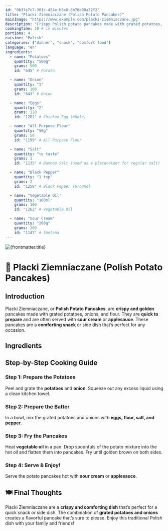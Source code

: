```yaml
---
id: "0b37e7c7-301c-454e-b6c8-8b76e00a52f2"
title: "Placki Ziemniaczane (Polish Potato Pancakes)"
mainImage: "https://www.example.com/placki-ziemniaczane.jpg"
description: "Crispy Polish potato pancakes made with grated potatoes, onions, and flour, served with sour cream or applesauce."
cookingTime: 30 # in minutes
portions: 4
cuisine: "Polish"
categories: ["dinner", "snack", "comfort food"]
language: "en"
ingredients:
  - name: "Potatoes"
    quantity: "500g"
    grams: 500
    id: "645" # Potato

  - name: "Onion"
    quantity: "1"
    grams: 100
    id: "643" # Onion

  - name: "Eggs"
    quantity: "2"
    grams: 120
    id: "1282" # Chicken Egg (Whole)

  - name: "All-Purpose Flour"
    quantity: "50g"
    grams: 50
    id: "1199" # All-Purpose Flour

  - name: "Salt"
    quantity: "to taste"
    grams: 1
    id: "1135" # Bamboo Salt (used as a placeholder for regular salt)

  - name: "Black Pepper"
    quantity: "1 tsp"
    grams: 2
    id: "1258" # Black Pepper (Ground)

  - name: "Vegetable Oil"
    quantity: "100ml"
    grams: 100
    id: "1262" # Vegetable Oil

  - name: "Sour Cream"
    quantity: "200g"
    grams: 200
    id: "1147" # Smetana
---
```



<img src={frontmatter.mainImage} alt={frontmatter.title} />

# 🥔 Placki Ziemniaczane (Polish Potato Pancakes)

<RecipeRating slug={frontmatter.slug} />

## Introduction

Placki Ziemniaczane, or **Polish Potato Pancakes**, are **crispy and golden** pancakes made with grated potatoes, onions, and flour. They are **quick to prepare** and are often served with **sour cream** or **applesauce**. These pancakes are a **comforting snack** or side dish that’s perfect for any occasion.

## Ingredients

<IngredientsList
  ingredients={frontmatter.ingredients}
  portions={frontmatter.portions}
/>

## Step-by-Step Cooking Guide

### Step 1: Prepare the Potatoes

Peel and grate the **potatoes** and **onion**. Squeeze out any excess liquid using a clean kitchen towel.

<CookingStep action="cutting" />

### Step 2: Prepare the Batter

In a bowl, mix the grated potatoes and onions with **eggs, flour, salt, and pepper**.

<CookingStep action="mixing" />

### Step 3: Fry the Pancakes

Heat **vegetable oil** in a pan. Drop spoonfuls of the potato mixture into the hot oil and flatten them into pancakes. Fry until golden brown on both sides.

<CookingStep action="frying" />

### Step 4: Serve & Enjoy!

Serve the potato pancakes hot with **sour cream** or **applesauce**.

## 🍽 Final Thoughts

Placki Ziemniaczane are a **crispy and comforting dish** that’s perfect for a quick snack or side dish. The combination of **grated potatoes and onions** creates a flavorful pancake that’s sure to please. Enjoy this traditional Polish dish with your family and friends!

<NutritionFacts ingredients={frontmatter.ingredients} />
